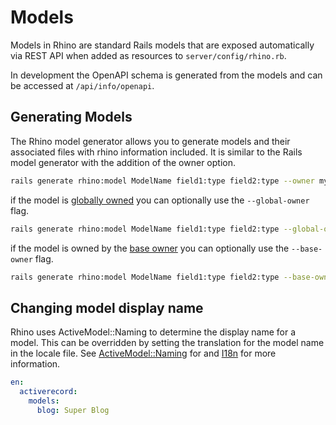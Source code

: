 # Models

Models in Rhino are standard Rails models that are exposed automatically via REST API when added as resources to `server/config/rhino.rb`.

In development the OpenAPI schema is generated from the models and can be accessed at `/api/info/openapi`.

## Generating Models

The Rhino model generator allows you to generate models and their associated files with rhino information included. It is similar to the Rails model generator with the addition of the owner option.

```bash
rails generate rhino:model ModelName field1:type field2:type --owner myowner
```

if the model is [globally owned](../concepts/resources#global-owner) you can optionally use the `--global-owner` flag.

```bash
rails generate rhino:model ModelName field1:type field2:type --global-owner
```

if the model is owned by the [base owner](../concepts/resources#base-owner) you can optionally use the `--base-owner` flag.

```bash
rails generate rhino:model ModelName field1:type field2:type --base-owner
```

## Changing model display name

Rhino uses ActiveModel::Naming to determine the display name for a model. This can be overridden by setting the translation for the model name in the locale file. See [ActiveModel::Naming](https://api.rubyonrails.org/classes/ActiveModel/Naming.html) for and [I18n](https://guides.rubyonrails.org/i18n.html#translations-for-active-record-models) for more information.

```yaml title=config/locales/en.yml
en:
  activerecord:
    models:
      blog: Super Blog
```
